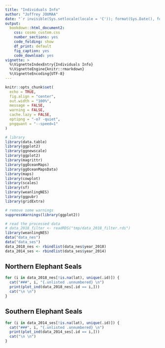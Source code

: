 ```yaml
---
title: "Individuals Info"
author: "Joffrey JOUMAA"
date: "`r invisible(Sys.setlocale(locale = 'C')); format(Sys.Date(), format = '%B %d, %Y')`"
output:
  bookdown::html_document2:
    css: cosmo_custom.css
    number_sections: yes
    code_folding: show
    df_print: default
    fig_caption: yes
    code_download: yes
vignette: >
  %\VignetteIndexEntry{Individuals Info}
  %\VignetteEngine{knitr::rmarkdown}
  %\VignetteEncoding{UTF-8}
---
```


```r
knitr::opts_chunk$set(
  echo = TRUE,
  fig.align = "center",
  out.width = "100%",
  message = FALSE,
  warning = FALSE,
  cache.lazy = FALSE,
  optipng = "-o7 -quiet",
  pngquant = "--speed=1"
)

# library
library(data.table)
library(ggplot2)
library(ggnewscale)
library(ggplot2)
library(magrittr)
library(ggOceanMaps)
library(ggOceanMapsData)
library(maps)
library(cowplot)
library(scales)
library(sf)
library(weanlingNES)
library(ggpubr)
library(gridExtra)

# remove some warnings
suppressWarnings(library(ggplot2))
```

```r
# read the processed data
# data_2018_filter <- readRDS("tmp/data_2018_filter.rds")
library(weanlingNES)
data("data_nes")
data("data_ses")
data_2018_nes <- rbindlist(data_nes$year_2018)
data_2014_ses <- rbindlist(data_ses$year_2014)
```

## Northern Elephant Seals {.tabset .tabset-fade .tabset-pills}

```r
for (i in data_2018_nes[!is.na(lat), unique(.id)]) {
  cat("###", i, "{.unlisted .unnumbered} \n")
  print(plot_ind(data_2018_nes[.id == i,]))
  cat("\n \n")
}
```

## Southern Elephant Seals {.tabset .tabset-fade .tabset-pills}

```r
for (i in data_2014_ses[!is.na(lat), unique(.id)]) {
  cat("###", i, "{.unlisted .unnumbered} \n")
  print(plot_ind(data_2014_ses[.id == i,]))
  cat("\n \n")
}
```

## {.unlisted .unnumbered}
